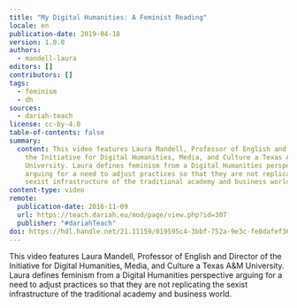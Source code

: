 ```yaml
---
title: "My Digital Humanities: A Feminist Reading"
locale: en
publication-date: 2019-04-18
version: 1.0.0
authors:
  - mandell-laura
editors: []
contributors: []
tags:
  - feminism
  - dh
sources:
  - dariah-teach
license: cc-by-4.0
table-of-contents: false
summary:
  content: This video features Laura Mandell, Professor of English and Director of
    the Initiative for Digital Humanities, Media, and Culture a Texas A&M
    University. Laura defines feminism from a Digital Humanities perspective
    arguing for a need to adjust practices so that they are not replicating the
    sexist infrastructure of the traditional academy and business world.
content-type: video
remote:
  publication-date: 2016-11-09
  url: https://teach.dariah.eu/mod/page/view.php?id=307
  publisher: "#dariahTeach"
doi: https://hdl.handle.net/21.11159/019595c4-3bbf-752a-9e3c-fe0dafef36aa
---
```

This video features Laura Mandell, Professor of English and Director of the Initiative for Digital Humanities, Media, and Culture a Texas A\&M University. Laura defines feminism from a Digital Humanities perspective arguing for a need to adjust practices so that they are not replicating the sexist infrastructure of the traditional academy and business world.

<VideoCard provider="youtube" id="n-Bt8HCcaUM" title="Laura Mandell on Feminism and Digital Humanities" src="/assets/content/assets/en/resources/external/my-digital-humanities-a-feminist-reading/laura-mandell.jpg" />
